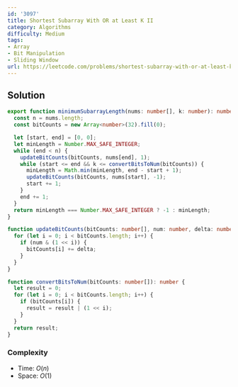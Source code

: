 ```yaml
---
id: '3097'
title: Shortest Subarray With OR at Least K II
category: Algorithms
difficulty: Medium
tags:
- Array
- Bit Manipulation
- Sliding Window
url: https://leetcode.com/problems/shortest-subarray-with-or-at-least-k-ii
---
```


## Solution

```typescript filename="solution.ts" copy
export function minimumSubarrayLength(nums: number[], k: number): number {
  const n = nums.length;
  const bitCounts = new Array<number>(32).fill(0);

  let [start, end] = [0, 0];
  let minLength = Number.MAX_SAFE_INTEGER;
  while (end < n) {
    updateBitCounts(bitCounts, nums[end], 1);
    while (start <= end && k <= convertBitsToNum(bitCounts)) {
      minLength = Math.min(minLength, end - start + 1);
      updateBitCounts(bitCounts, nums[start], -1);
      start += 1;
    }
    end += 1;
  }
  return minLength === Number.MAX_SAFE_INTEGER ? -1 : minLength;
}

function updateBitCounts(bitCounts: number[], num: number, delta: number): void {
  for (let i = 0; i < bitCounts.length; i++) {
    if (num & (1 << i)) {
      bitCounts[i] += delta;
    }
  }
}

function convertBitsToNum(bitCounts: number[]): number {
  let result = 0;
  for (let i = 0; i < bitCounts.length; i++) {
    if (bitCounts[i]) {
      result = result | (1 << i);
    }
  }
  return result;
}
```

### Complexity

- Time: $O(n)$
- Space: $O(1)$

